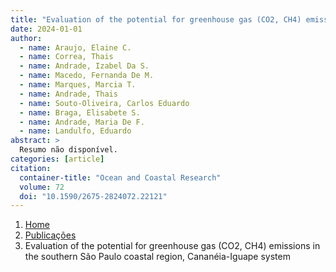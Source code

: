 ```yaml
---
title: "Evaluation of the potential for greenhouse gas (CO2, CH4) emissions in the southern São Paulo coastal region, Cananéia-Iguape system"
date: 2024-01-01
author:
  - name: Araujo, Elaine C.
  - name: Correa, Thais
  - name: Andrade, Izabel Da S.
  - name: Macedo, Fernanda De M.
  - name: Marques, Marcia T.
  - name: Andrade, Thais
  - name: Souto-Oliveira, Carlos Eduardo
  - name: Braga, Elisabete S.
  - name: Andrade, Maria De F.
  - name: Landulfo, Eduardo
abstract: > 
  Resumo não disponível.
categories: [article]
citation: 
  container-title: "Ocean and Coastal Research"
  volume: 72
  doi: "10.1590/2675-2824072.22121"
---
```


```{=html}
<nav aria-label="breadcrumb">
  <ol class="breadcrumb">
    <li class="breadcrumb-item"><a href="../../index.html">Home</a></li>
    <li class="breadcrumb-item"><a href="../index.html">Publicações</a></li>
    <li class="breadcrumb-item active" aria-current="page">Evaluation of the potential for greenhouse gas (CO2, CH4) emissions in the southern São Paulo coastal region, Cananéia-Iguape system</li>
  </ol>
</nav>
```
